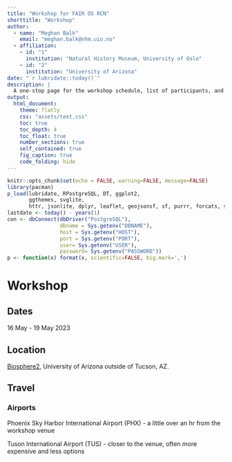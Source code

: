 ```yaml
---
title: "Workshop for FAIR OS RCN"
shorttitle: "Workshop"
author:
  - name: "Meghan Balk"
    email: "meghan.balk@nhm.uio.no"
  - affiliation:
    - id: "1"
      institution: "Natural History Museum, University of Oslo"
    - id: "2"
      institution: "University of Arizona"
date: "`r lubridate::today()`"
description: |
  A one-stop page for the workshop schedule, list of participants, and travel information.
output: 
  html_document:
    theme: flatly
    css: "assets/text.css"
    toc: true
    toc_depth: 4
    toc_float: true
    number_sections: true
    self_contained: true
    fig_caption: true
    code_folding: hide
---
```


```r
knitr::opts_chunk$set(echo = FALSE, warning=FALSE, message=FALSE)
library(pacman)
p_load(lubridate, RPostgreSQL, DT, ggplot2, 
       ggthemes, svglite,
       httr, jsonlite, dplyr, leaflet, geojsonsf, sf, purrr, forcats, scales)
lastdate <- today() - years(1)
con <- dbConnect(dbDriver("PostgreSQL"),
                 dbname = Sys.getenv("DBNAME"), 
                 host = Sys.getenv("HOST"), 
                 port = Sys.getenv("PORT"), 
                 user= Sys.getenv("USER"), 
                 password= Sys.getenv("PASSWORD"))
p <- function(x) format(x, scientific=FALSE, big.mark=',')
```

# Workshop

## Dates

16 May - 19 May 2023

## Location

[Biosphere2](https://biosphere2.org/), University of Arizona outside of Tucson, AZ.

## Travel

### Airports

Phoenix Sky Harbor International Airport (PHX)
- a little over an hr from the workshop venue

Tuson International Airport (TUS)
- closer to the venue, often more expensive and less options
